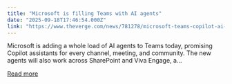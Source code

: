 ```yaml
---
title: "Microsoft is filling Teams with AI agents"
date: "2025-09-18T17:46:54.000Z"
link: "https://www.theverge.com/news/781278/microsoft-teams-copilot-ai-agents"
---
```


Microsoft is adding a whole load of AI agents to Teams today, promising Copilot assistants for every channel, meeting, and community. The new agents will also work across SharePoint and Viva Engage, a...

[Read more](https://www.theverge.com/news/781278/microsoft-teams-copilot-ai-agents)
